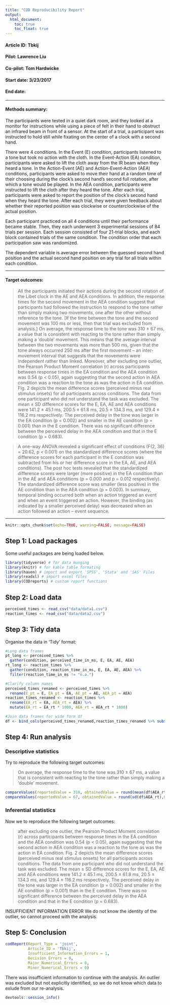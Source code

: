 ```yaml
---
title: "COD Reproducibility Report"
output:
  html_document:
    toc: true
    toc_float: true
---
```


#### Article ID: Tbkij
#### Pilot: Lawrence Liu
#### Co-pilot: Tom Hardwicke
#### Start date: 3/23/2017
#### End date: 

-------

#### Methods summary: 
The participants were tested in a quiet dark room, and they looked at a monitor for instructions while using a piece of felt in their hand to obstruct an infrared beam in front of a sensor. At the start of a trial, a participant was instructed to hold still while fixating on the center of a clock with a second hand.

There were 4 conditions. In the Event (E) condition, participants listened to a tone but took no action with the cloth. In the Event-Action (EA) condition, participants were asked to lift the cloth away from the IR beam when they heard a tone. In the Action-Event (AE) and Action-Event-Action (AEA) conditions, participants were asked to move their hand at a random time of their choosing during the clock's second hand's second full rotation, after which a tone would be played. In the AEA condition, participants were instructed to lift the cloth after they heard the tone. After each trial, participants were asked to report the position of the clock's second hand when they heard the tone. After each trial, they were given feedback about whether their reported position was clockwise or counterclockwise of the actual position.

Each participant practiced on all 4 conditions until their performance became stable. Then, they each underwent 3 experimental sessions of 84 trials per session. Each session consisted of four 21-trial blocks, and each block contained trials of the same condition. The condition order that each participation saw was randomized.

The dependent variable is average error between the guessed second hand position and the actual second hand position on any trial for all trials within each condition.

------

#### Target outcomes: 

> All the participants initiated their actions during the second rotation of the Libet clock in the AE and AEA conditions. In addition, the response times for the second movement in the AEA condition suggest that participants had followed the instruction to respond to the tone rather than simply making two movements, one after the other without reference to the tone. [If the time between the tone and the second movement was 100 ms or less, then that trial was excluded from analysis.] On average, the response time to the tone was 310 ± 67 ms, a value that is consistent with reacting to the tone rather than simply making a ‘double’ movement. This means that the average interval between the two movements was more than 500 ms, given that the tone always occurred 250 ms after the first movement – an inter-movement interval that suggests that the movements were independent rather than linked. Moreover, after excluding one outlier, the Pearson Product Moment correlation (r) across participants between response times in the EA condition and the AEA condition was 0.54 (p < 0.05), again suggesting that the second action in AEA condition was a reaction to the tone as was the action in EA condition. Fig. 2 depicts the mean difference scores (perceived minus real stimulus onsets) for all participants across conditions. The data from one participant who did not understand the task was excluded. The mean ± SD difference scores for the E, EA, AE and AEA conditions were 141.2 ± 45.1 ms, 200.5 ± 61.8 ms, 20.5 ± 134.3 ms, and 129.4 ± 116.2 ms respectively. The perceived delay in the tone was larger in the EA condition (p = 0.002) and smaller in the AE condition (p = 0.001) than in the E condition. There was no significant difference between the perceived delay in the AEA condition and that in the E condition (p = 0.683).

> A one-way ANOVA revealed a significant effect of conditions (F(2, 36) = 20.62, p < 0.001) on the standardized difference scores (where the difference scores for each participant in the E condition was subtracted from his or her difference score in the EA, AE, and AEA conditions). The post hoc tests revealed that the standardized difference scores were larger (more positive) in the EA condition than in the AE and AEA conditions (p = 0.000 and p = 0.012 respectively). The standardized difference score was smaller (less positive) in the AE condition than in the AEA condition (p = 0.003). In summary, temporal binding occurred both when an action triggered an event and when an event triggered an action. However, the binding (as indicated by a smaller perceived delay) was decreased when an action followed an action – event sequence.

------

```r
knitr::opts_chunk$set(echo=TRUE, warning=FALSE, message=FALSE)
```

## Step 1: Load packages

Some useful packages are being loaded below.

```r
library(tidyverse) # for data munging
library(knitr) # for kable table formating
library(haven) # import and export 'SPSS', 'Stata' and 'SAS' Files
library(readxl) # import excel files
library(CODreports) # custom report functions
```

## Step 2: Load data

```r
perceived_times <- read_csv("data/data1.csv")
reaction_times <- read_csv("data/data2.csv")
```

## Step 3: Tidy data

Organise the data in 'Tidy' format:

```r
#Long data frames
pt_long <- perceived_times %>%
  gather(condition, perceived_time_in_ms, E, EA, AE, AEA)
rt_long <- reaction_times %>%
  gather(condition, reaction_time_in_ms, E, EA, AE, AEA) %>%
  filter(reaction_time_in_ms != "n.a.")

#Clarify column names
perceived_times_renamed <- perceived_times %>%
  rename(E_pt = E, EA_pt = EA, AE_pt = AE, AEA_pt = AEA)
reaction_times_renamed <- reaction_times %>%
  rename(EA_rt = EA, AEA_rt = AEA) %>%
  mutate(EA_rt = EA_rt * 1000, AEA_rt = AEA_rt * 1000)

#Join data frames for wide form df
df <- bind_cols(perceived_times_renamed,reaction_times_renamed %>% subset(select=c(EA_rt, AEA_rt)))
```

## Step 4: Run analysis

### Descriptive statistics

Try to reproduce the following target outcomes:

> On average, the response time to the tone was 310 ± 67 ms, a value that is consistent with reacting to the tone rather than simply making a ‘double’ movement.

```r
compareValues(reportedValue = 310, obtainedValue = round(mean(df$AEA_rt),0))
compareValues(reportedValue = 67, obtainedValue = round(sd(df$AEA_rt),0))
```

### Inferential statistics

Now we to reproduce the following target outcomes:

> after excluding one outlier, the Pearson Product Moment correlation (r) across participants between response times in the EA condition and the AEA condition was 0.54 (p < 0.05), again suggesting that the second action in AEA condition was a reaction to the tone as was the action in EA condition. Fig. 2 depicts the mean difference scores (perceived minus real stimulus onsets) for all participants across conditions. The data from one participant who did not understand the task was excluded. The mean ± SD difference scores for the E, EA, AE and AEA conditions were 141.2 ± 45.1 ms, 200.5 ± 61.8 ms, 20.5 ± 134.3 ms, and 129.4 ± 116.2 ms respectively. The perceived delay in the tone was larger in the EA condition (p = 0.002) and smaller in the AE condition (p = 0.001) than in the E condition. There was no significant difference between the perceived delay in the AEA condition and that in the E condition (p = 0.683).

INSUFFICIENT INFORMATION ERROR
We do not know the identity of the outlier, so cannot proceed with the analysis.

## Step 5: Conclusion


```r
codReport(Report_Type = 'joint',
          Article_ID = 'Tbkij', 
          Insufficient_Information_Errors = 1,
          Decision_Errors = 0, 
          Major_Numerical_Errors = 0, 
          Minor_Numerical_Errors = 0)
```

There was insufficient information to continue with the analysis. An outlier was excluded but not explicitly identified, so we do not know which data to exlude from our re-analysis.

```r
devtools::session_info()
```

